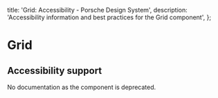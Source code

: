 
  title: 'Grid: Accessibility - Porsche Design System',
  description: 'Accessibility information and best practices for the Grid component',
};

# Grid <ComponentStatus tagName="p-grid"></ComponentStatus>

## Accessibility support

No documentation as the component is deprecated.
